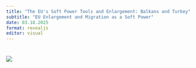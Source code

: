 ```yaml
---
title: "The EU's Soft Power Tools and Enlargement: Balkans and Turkey"
subtitle: "EU Enlargement and Migration as a Soft Power"
date: 03.18.2025
format: revealjs
editor: visual
---
```


# ![](images/week%2012.png)

